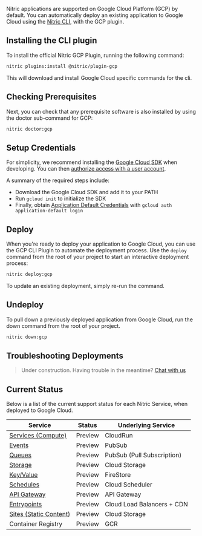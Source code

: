 Nitric applications are supported on Google Cloud Platform (GCP) by default. You can automatically deploy an existing application to Google Cloud using the [Nitric CLI](/docs/nitric-cli), with the GCP plugin.

## Installing the CLI plugin

To install the official Nitric GCP Plugin, running the following command:

```bash
nitric plugins:install @nitric/plugin-gcp
```

This will download and install Google Cloud specific commands for the cli.

## Checking Prerequisites

Next, you can check that any prerequisite software is also installed by using the doctor sub-command for GCP:

```bash
nitric doctor:gcp
```

## Setup Credentials

For simplicity, we recommend installing the [Google Cloud SDK](https://cloud.google.com/sdk/docs/install) when developing. You can then [authorize access with a user account](https://cloud.google.com/sdk/docs/authorizing#authorizing_with_a_user_account).

A summary of the required steps include:

- Download the Google Cloud SDK and add it to your PATH
- Run `gcloud init` to initialize the SDK
- Finally, obtain [Application Default Credentials](https://cloud.google.com/sdk/gcloud/reference/auth/application-default) with `gcloud auth application-default login`

## Deploy

When you're ready to deploy your application to Google Cloud, you can use the GCP CLI Plugin to automate the deployment process. Use the `deploy` command from the root of your project to start an interactive deployment process:

```bash
nitric deploy:gcp
```

To update an existing deployment, simply re-run the command.

## Undeploy

To pull down a previously deployed application from Google Cloud, run the down command from the root of your project.

```bash
nitric down:gcp
```

## Troubleshooting Deployments

> Under construction. Having trouble in the meantime? <a href="https://community.nitric.io/" target="_blank">Chat with us</a>

## Current Status

Below is a list of the current support status for each Nitric Service, when deployed to Google Cloud.

| **Service**                                         | **Status** | **Underlying Service**     |
| --------------------------------------------------- | ---------- | -------------------------- |
| [Services (Compute)](./services) | Preview    | CloudRun                   |
| [Events](./events)                        | Preview    | PubSub                     |
| [Queues](./queues)                        | Preview    | PubSub (Pull Subscription) |
| [Storage](./storage)                      | Preview    | Cloud Storage              |
| [Key/Value](./key-value)                  | Preview    | FireStore                  |
| [Schedules](./schedules)                  | Preview    | Cloud Scheduler            |
| [API Gateway](./api-gateways)             | Preview    | API Gateway                |
| [Entrypoints](./entrypoints)              | Preview    | Cloud Load Balancers + CDN |
| [Sites (Static Content)](./sites)         | Preview    | Cloud Storage              |
| Container Registry                                  | Preview    | GCR                        |
